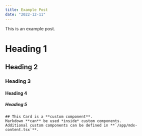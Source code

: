 ```yaml
---
title: Example Post
date: "2022-12-11"
---
```


This is an example post.

# Heading 1

## Heading 2

### Heading 3

#### Heading 4

##### Heading 5

<Card>
    
    ## This Card is a **custom component**.  
    Markdown **can** be used *inside* custom components.  
    Additional custom components can be defined in **`/app/mdx-content.tsx`**.

</Card>